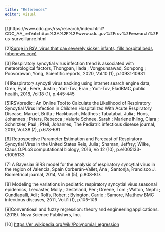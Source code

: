 ```yaml
---
title: "References"
editor: visual
---
```


\[1\]https://www.cdc.gov/rsv/research/index.html?CDC_AA_refVal=https%3A%2F%2Fwww.cdc.gov%2Frsv%2Fresearch%2Fus-surveillance.html

\[2\][Surge in RSV, virus that can severely sicken infants, fills hospital beds (nbcnews.com)](https://www.nbcnews.com/health/health-news/surge-rsv-virus-fills-hospitals-can-severely-sicken-babies-rcna52082)

\[3\] Respiratory syncytial virus infection trend is associated with meteorological factors, Thongpan, Ilada ; Vongpunsawad, Sompong ; Poovorawan, Yong, Scientific reports, 2020, Vol.10 (1), p.10931-10931

\[4\]Respiratory syncytil virus tracking using internet search engine data, Oren, Eyal ; Frere, Justin ; Yom-Tov, Eran ; Yom-Tov, EladBMC, public health, 2018, Vol.18 (1), p.445-445

\[5\]RSVpredict: An Online Tool to Calculate the Likelihood of Respiratory Syncytial Virus Infection in Children Hospitalized With Acute Respiratory Disease, Manuel, Britta ; Hackbusch, Matthes ; Tabatabai, Julia ; Hoos, Johannes ; Peters, Rebecca ; Valerie Schnee, Sarah ; Marlene Ihling, Clara ; Schnitzler, Paul ; Pfeil, Johannes, The Pediatric infectious disease journal, 2019, Vol.38 (7), p.678-681

\[6\] Retrospective Parameter Estimation and Forecast of Respiratory Syncytial Virus in the United States Reis, Julia ; Shaman, Jeffrey; Wilke, Claus O.PLoS computational biology, 2016, Vol.12 (10), p.e1005133-e1005133

\[7\] A Bayesian SIRS model for the analysis of respiratory syncytial virus in the region of Valencia, Spain Corberán-Vallet, Ana ; Santonja, Francisco J. Biometrical journal, 2014, Vol.56 (5), p.808-818

\[8\] Modeling the variations in pediatric respiratory syncytial virus seasonal epidemics, Leecaster, Molly ; Gesteland, Per ; Greene, Tom ; Walton, Nephi ; Gundlapalli, Adi ; Rolfs, Robert ; Byington, Carrie ; Samore, Matthew BMC infectious diseases, 2011, Vol.11 (1), p.105-105

\[9\]Conventional and fuzzy regression: theory and engineering applications. (2018). Nova Science Publishers, Inc.

\[10\] <https://en.wikipedia.org/wiki/Polynomial_regression>
